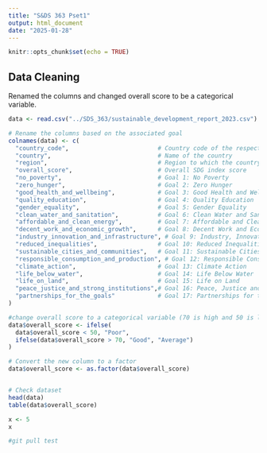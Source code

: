 ```yaml
---
title: "S&DS 363 Pset1"
output: html_document
date: "2025-01-28"
---
```


```r
knitr::opts_chunk$set(echo = TRUE)
```

## Data Cleaning

Renamed the columns and changed overall score to be a categorical variable.

```r
data <- read.csv("../SDS_363/sustainable_development_report_2023.csv")

# Rename the columns based on the associated goal
colnames(data) <- c(
  "country_code",                         # Country code of the respective country
  "country",                              # Name of the country
  "region",                               # Region to which the country belongs
  "overall_score",                        # Overall SDG index score
  "no_poverty",                           # Goal 1: No Poverty
  "zero_hunger",                          # Goal 2: Zero Hunger
  "good_health_and_wellbeing",            # Goal 3: Good Health and Wellbeing
  "quality_education",                    # Goal 4: Quality Education
  "gender_equality",                      # Goal 5: Gender Equality
  "clean_water_and_sanitation",           # Goal 6: Clean Water and Sanitation
  "affordable_and_clean_energy",          # Goal 7: Affordable and Clean Energy
  "decent_work_and_economic_growth",      # Goal 8: Decent Work and Economic Growth
  "industry_innovation_and_infrastructure", # Goal 9: Industry, Innovation and Infrastructure
  "reduced_inequalities",                 # Goal 10: Reduced Inequalities
  "sustainable_cities_and_communities",   # Goal 11: Sustainable Cities and Communities
  "responsible_consumption_and_production", # Goal 12: Responsible Consumption and Production
  "climate_action",                       # Goal 13: Climate Action
  "life_below_water",                     # Goal 14: Life Below Water
  "life_on_land",                         # Goal 15: Life on Land
  "peace_justice_and_strong_institutions",# Goal 16: Peace, Justice and Strong Institutions
  "partnerships_for_the_goals"            # Goal 17: Partnerships for the Goals
)

#change overall score to a categorical variable (70 is high and 50 is low)
data$overall_score <- ifelse(
  data$overall_score < 50, "Poor",
  ifelse(data$overall_score > 70, "Good", "Average")
)

# Convert the new column to a factor
data$overall_score <- as.factor(data$overall_score)


# Check dataset
head(data)
table(data$overall_score)
```

```r

x <- 5
x

```

```r
#git pull test
```
